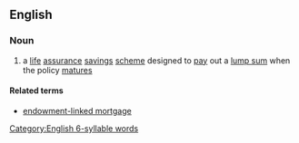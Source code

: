 {{also|endowment-policy}}
==English==

===Noun===
{{en-noun|endowment policies}}

# a [[life]] [[assurance]] [[savings]] [[scheme]] designed to [[pay]] out a [[lump sum]] when the policy [[mature]]s

====Related terms====
* [[endowment-linked mortgage]]

[[Category:English 6-syllable words]]